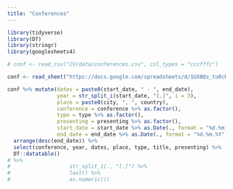 ```yaml
---
title: "Conferences"
---
```


```r

library(tidyverse)
library(DT)
library(stringr)
library(googlesheets4)

# conf <- read_csv("CV/data/conferences.csv", col_types = "cccfffc")

conf <- read_sheet("https://docs.google.com/spreadsheets/d/1UXBQs_tu0cRYN3XDEPsq3MxlUNvryPEnR-ClSp2uipo/edit?usp=sharing",sheet = "conferences")

conf %>% mutate(dates = paste0(start_date, " - ", end_date),
                year = str_split_i(start_date, "[.]", i = 3),
                place = paste0(city, ", ", country),
                conference = conference %>% as.factor(),
                type = type %>% as.factor(),
                presenting = presenting %>% as.factor(),
                start_date = start_date %>% as.Date(., format = "%d.%m.%Y"),
                end_date = end_date %>% as.Date(., format = "%d.%m.%Y")) %>%
  arrange(desc(end_date)) %>% 
  select(conference, year, dates, place, type, title, presenting) %>% 
  DT::datatable()
# %>% 
#                   str_split_1(., "[.]") %>% 
#                   last() %>% 
#                   as.numeric())

```